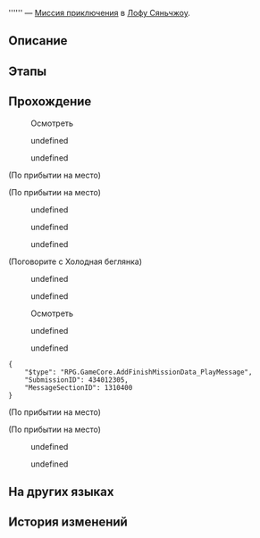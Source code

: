 {{Дополнить|Диалоги.}}
{{Миссия Инфобокс
|id              = 4340123
|Название        = 
|Изображение     = Миссия Освоения .png
|Тип             = Миссия приключения
|События         = 
|Глава           = 
|Условия         = Завершена [[Продолжение Освоения]] ''[[Волчий побег, неизвестный исход]]''
|Персонажи       = Немногословный беглец; Обходительный беглец; Первопроходец; Сюэи; Холодная беглянка; Чии
|СтартЛокация    = Дом кандалов
|Мир             = Лофу Сяньчжоу
|Локации         = Дом кандалов
|Предыдущая      = 
|Следующая       = 
|Награды         = Журнал приключений*5; Конденсированный эфир*4; Кредиты*10 000
}}
'''''' — [[Миссия приключения]] в [[Лофу Сяньчжоу]].

==Описание==
{{Описание|<!--официальное описание из Перекрёстка судеб-->}}

==Этапы==


==Прохождение==
{{Дополнить}}


:{{Диалог|?}} Осмотреть
<!--Unknown TalkSentence: 434033001-->
<!--Unknown TalkSentence: 434033002-->
:{{Диалог|Стрелка}} undefined
:<!--Unknown TalkSentence: 434033004-->
:<!--Unknown TalkSentence: 434033005-->
:<!--Unknown TalkSentence: 434033006-->
:<!--Unknown TalkSentence: 434033007-->
:<!--Unknown TalkSentence: 434033008-->
:<!--Unknown TalkSentence: 434033009-->
:<!--Unknown TalkSentence: 434033010-->
:<!--Unknown TalkSentence: 434033011-->
:<!--Unknown TalkSentence: 434033012-->
:<!--Unknown TalkSentence: 434033013-->
:<!--Unknown TalkSentence: 434033014-->
:<!--Unknown TalkSentence: 434033015-->
:<!--Unknown TalkSentence: 434033016-->
:{{Диалог|Стрелка}} undefined
:<!--Unknown TalkSentence: 434033007-->
:<!--Unknown TalkSentence: 434033008-->
:<!--Unknown TalkSentence: 434033009-->
:<!--Unknown TalkSentence: 434033010-->
:<!--Unknown TalkSentence: 434033011-->
:<!--Unknown TalkSentence: 434033012-->
:<!--Unknown TalkSentence: 434033013-->
:<!--Unknown TalkSentence: 434033014-->
:<!--Unknown TalkSentence: 434033015-->
:<!--Unknown TalkSentence: 434033016-->
<!--Unknown TalkSentence: 434033007-->
<!--Unknown TalkSentence: 434033008-->
<!--Unknown TalkSentence: 434033009-->
<!--Unknown TalkSentence: 434033010-->
<!--Unknown TalkSentence: 434033011-->
<!--Unknown TalkSentence: 434033012-->
<!--Unknown TalkSentence: 434033013-->
<!--Unknown TalkSentence: 434033014-->
<!--Unknown TalkSentence: 434033015-->
<!--Unknown TalkSentence: 434033016-->
;(По прибытии на место)

;(По прибытии на место)
<!--Unknown TalkSentence: 434033101-->
:{{Диалог|Стрелка}} undefined
:{{Диалог|Стрелка}} undefined
:{{Диалог|Стрелка}} undefined

;(Поговорите с Холодная беглянка)
<!--Unknown TalkSentence: 434033201-->
:{{Диалог|Стрелка}} undefined
:{{Диалог|Стрелка}} undefined
<!--Unknown TalkSentence: 434033203-->
<!--Unknown TalkSentence: 434033208-->
<!--Unknown TalkSentence: 434033209-->


:{{Диалог|?}} Осмотреть
<!--Unknown TalkSentence: 434033301-->
:{{Диалог|Стрелка}} undefined
:{{Диалог|Стрелка}} undefined
<!--Unknown TalkSentence: 434033303-->
<!--Unknown TalkSentence: 434033306-->
<!--Unknown TalkSentence: 434033307-->

<pre>{
	"$type": "RPG.GameCore.AddFinishMissionData_PlayMessage",
	"SubmissionID": 434012305,
	"MessageSectionID": 1310400
}</pre>
;(По прибытии на место)

;(По прибытии на место)
<!--Unknown TalkSentence: 434033401-->
<!--Unknown TalkSentence: 434033402-->
<!--Unknown TalkSentence: 434033403-->
<!--Unknown TalkSentence: 434033404-->
<!--Unknown TalkSentence: 434033405-->
<!--Unknown TalkSentence: 434033406-->
<!--Unknown TalkSentence: 434033407-->
<!--Unknown TalkSentence: 434033408-->
<!--Unknown TalkSentence: 434033409-->
<!--Unknown TalkSentence: 434033410-->
<!--Unknown TalkSentence: 434033411-->
<!--Unknown TalkSentence: 434033412-->
<!--Unknown TalkSentence: 434033413-->
<!--Unknown TalkSentence: 434033414-->
:{{Диалог|Стрелка}} undefined
:<!--Unknown TalkSentence: 434033416-->
:<!--Unknown TalkSentence: 434033417-->
:<!--Unknown TalkSentence: 434033418-->
:<!--Unknown TalkSentence: 434033419-->
:<!--Unknown TalkSentence: 434033420-->
:<!--Unknown TalkSentence: 434033421-->
::{{tx}}
:{{Диалог|Стрелка}} undefined
:<!--Unknown TalkSentence: 434033419-->
:<!--Unknown TalkSentence: 434033420-->
:<!--Unknown TalkSentence: 434033421-->
::{{tx}}
<!--Unknown TalkSentence: 434033419-->
<!--Unknown TalkSentence: 434033420-->
<!--Unknown TalkSentence: 434033421-->
:{{tx}}
{{Диалог Конец}}

==На других языках==
{{На других языках
|en   = 
|zhs  = 
|zht  = 
|ja   = 
|ko   = 
|es   = 
|fr   = 
|ru   = 
|th   = 
|vi   = 
|de   = 
|id   = 
|pt   = 
}}

==История изменений==
{{История изменений|2.7}}
